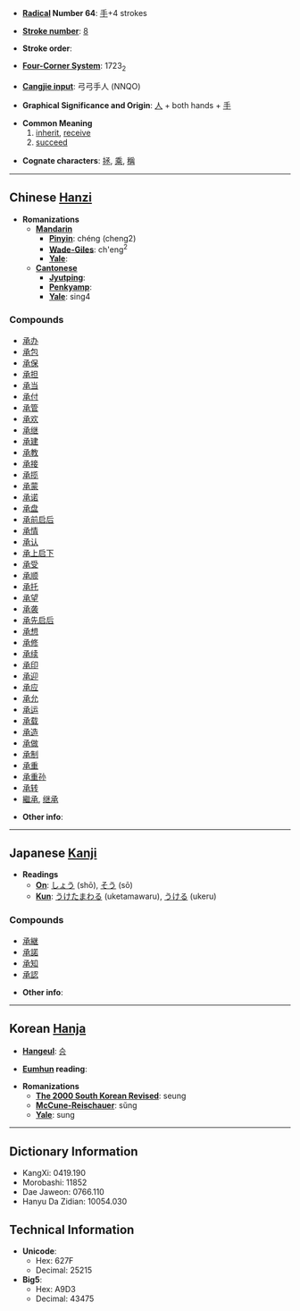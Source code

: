 * '''[[Wiktionary:Chinese radical index| Radical]] Number 64''': [[Wiktionary:Chinese radical index 手|手]]+4 strokes

* '''[[Wiktionary:Chinese total strokes index|Stroke number]]''': [[Wiktionary:Chinese total strokes index 8|8]]

* '''Stroke order''': 

* '''[[Wiktionary:Chinese four corner index|Four-Corner System]]''': 1723<sub>2</sub>

* '''[[Wiktionary:Chinese Cangjie index|Cangjie input]]''': 弓弓手人 (NNQO)

* '''Graphical Significance and Origin''': [[人]] + both hands + [[手]]

* '''Common Meaning'''
*# [[inherit]], [[receive]]
*# [[succeed]]

* '''Cognate characters''': [[拯]], [[乘]], [[稱]]

----

== Chinese [[Hanzi]] ==

* '''Romanizations'''
** '''[[Mandarin]]'''
*** '''[[Pinyin]]''': chéng (cheng2)
*** '''[[Wade-Giles]]''': ch'eng<sup>2</sup>
*** '''[[Yale]]''': 
** '''[[Cantonese]]'''
*** '''[[Jyutping]]''':
*** '''[[Penkyamp]]''': 
*** '''[[Yale]]''': sing4

===Compounds===
*[[承办]]
*[[承包]]
*[[承保]]
*[[承担]]
*[[承当]]
*[[承付]]
*[[承管]]
*[[承欢]]
*[[承继]]
*[[承建]]
*[[承教]]
*[[承接]]
*[[承揽]]
*[[承蒙]]
*[[承诺]]
*[[承盘]]
*[[承前启后]]
*[[承情]]
*[[承认]]
*[[承上启下]]
*[[承受]]
*[[承顺]]
*[[承托]]
*[[承望]]
*[[承袭]]
*[[承先启后]]
*[[承想]]
*[[承修]]
*[[承续]]
*[[承印]]
*[[承迎]]
*[[承应]]
*[[承允]]
*[[承运]]
*[[承载]]
*[[承造]]
*[[承做]]
*[[承制]]
*[[承重]]
*[[承重孙]]
*[[承转]]
*[[繼承]], [[继承]]

* '''Other info''': 

----

== Japanese [[Kanji]] ==

* '''Readings'''
** '''[[On]]''': [[しょう]] (shō), [[そう]] (sō)
** '''[[Kun]]''': [[うけたまわる]] (uketamawaru), [[うける]] (ukeru)

===Compounds===
*[[承継]]
*[[承諾]]
*[[承知]]
*[[承認]]

* '''Other info''':  

----

== Korean [[Hanja]] ==

* '''[[Hangeul]]''': [[승]]

* '''[[Eumhun]] reading''': 

* '''Romanizations'''
** '''[[The 2000 South Korean Revised Romanization|The 2000 South Korean Revised]]''': seung
** '''[[McCune-Reischauer]]''': sŭng
** '''[[Yale]]''': sung

----

== Dictionary Information ==

* KangXi: 0419.190
* Morobashi: 11852
* Dae Jaweon: 0766.110
* Hanyu Da Zidian: 10054.030

== Technical Information ==

* '''Unicode''':
** Hex: 627F
** Decimal: 25215
* '''Big5''':
** Hex: A9D3
** Decimal: 43475
